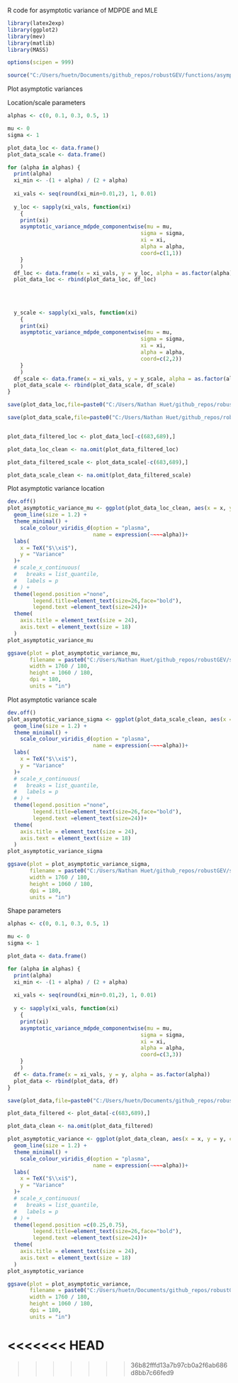 R code for asymptotic variance of MDPDE and MLE

```r

library(latex2exp)
library(ggplot2)
library(mev)
library(matlib)
library(MASS)

options(scipen = 999)

source("C:/Users/huetn/Documents/github_repos/robustGEV/functions/asymptotic_variance.R")
```

Plot asymptotic variances

Location/scale parameters

```r

alphas <- c(0, 0.1, 0.3, 0.5, 1)

mu <- 0
sigma <- 1

plot_data_loc <- data.frame()
plot_data_scale <- data.frame() 

for (alpha in alphas) {
  print(alpha)
  xi_min <- -(1 + alpha) / (2 + alpha)
  
  xi_vals <- seq(round(xi_min+0.01,2), 1, 0.01)
  
  y_loc <- sapply(xi_vals, function(xi)
    {
    print(xi)
    asymptotic_variance_mdpde_componentwise(mu = mu,
                                          sigma = sigma,
                                          xi = xi,
                                          alpha = alpha,
                                          coord=c(1,1))
    }
    )
  df_loc <- data.frame(x = xi_vals, y = y_loc, alpha = as.factor(alpha))
  plot_data_loc <- rbind(plot_data_loc, df_loc)
  
  
  
  
  y_scale <- sapply(xi_vals, function(xi)
    {
    print(xi)
    asymptotic_variance_mdpde_componentwise(mu = mu,
                                          sigma = sigma,
                                          xi = xi,
                                          alpha = alpha,
                                          coord=c(2,2))
    }
    )
  df_scale <- data.frame(x = xi_vals, y = y_scale, alpha = as.factor(alpha))
  plot_data_scale <- rbind(plot_data_scale, df_scale)
}

```

```r
save(plot_data_loc,file=paste0("C:/Users/Nathan Huet/github_repos/robustGEV/simulation/generated_datasets/df_asymptotic_variance_mu.RData"))

save(plot_data_scale,file=paste0("C:/Users/Nathan Huet/github_repos/robustGEV/simulation/generated_datasets/df_asymptotic_variance_sigma.RData"))


plot_data_filtered_loc <- plot_data_loc[-c(683,689),]

plot_data_loc_clean <- na.omit(plot_data_filtered_loc)

plot_data_filtered_scale <- plot_data_scale[-c(683,689),]

plot_data_scale_clean <- na.omit(plot_data_filtered_scale)
```

Plot asymptotic variance location 

```r
dev.off()
plot_asymptotic_variance_mu <- ggplot(plot_data_loc_clean, aes(x = x, y = y, color = alpha)) +
  geom_line(size = 1.2) +
  theme_minimal() +
    scale_colour_viridis_d(option = "plasma",
                           name = expression(~~~~alpha))+
  labs(
    x = TeX("$\\xi$"),
    y = "Variance"
  )+
  # scale_x_continuous(
  #   breaks = list_quantile,
  #   labels = p
  # ) +
  theme(legend.position ="none",
        legend.title=element_text(size=26,face="bold"),
        legend.text =element_text(size=24))+
  theme(
    axis.title = element_text(size = 24),   
    axis.text = element_text(size = 18)
  )
plot_asymptotic_variance_mu
```

```r
ggsave(plot = plot_asymptotic_variance_mu,
       filename = paste0("C:/Users/Nathan Huet/github_repos/robustGEV/simulation/figures/asymptotic_variance_loc.png"),
       width = 1760 / 180,
       height = 1060 / 180,
       dpi = 180,
       units = "in")
```


Plot asymptotic variance scale 

```r
dev.off()
plot_asymptotic_variance_sigma <- ggplot(plot_data_scale_clean, aes(x = x, y = y, color = alpha)) +
  geom_line(size = 1.2) +
  theme_minimal() +
    scale_colour_viridis_d(option = "plasma",
                           name = expression(~~~~alpha))+
  labs(
    x = TeX("$\\xi$"),
    y = "Variance"
  )+
  # scale_x_continuous(
  #   breaks = list_quantile,
  #   labels = p
  # ) +
  theme(legend.position ="none",
        legend.title=element_text(size=26,face="bold"),
        legend.text =element_text(size=24))+
  theme(
    axis.title = element_text(size = 24),   
    axis.text = element_text(size = 18)
  )
plot_asymptotic_variance_sigma
```

```r
ggsave(plot = plot_asymptotic_variance_sigma,
       filename = paste0("C:/Users/Nathan Huet/github_repos/robustGEV/simulation/figures/asymptotic_variance_sigma.png"),
       width = 1760 / 180,
       height = 1060 / 180,
       dpi = 180,
       units = "in")
```


Shape parameters

```r

alphas <- c(0, 0.1, 0.3, 0.5, 1)

mu <- 0
sigma <- 1

plot_data <- data.frame()

for (alpha in alphas) {
  print(alpha)
  xi_min <- -(1 + alpha) / (2 + alpha)
  
  xi_vals <- seq(round(xi_min+0.01,2), 1, 0.01)
  
  y <- sapply(xi_vals, function(xi)
    {
    print(xi)
    asymptotic_variance_mdpde_componentwise(mu = mu,
                                          sigma = sigma,
                                          xi = xi,
                                          alpha = alpha,
                                          coord=c(3,3))
    }
    )
  df <- data.frame(x = xi_vals, y = y, alpha = as.factor(alpha))
  plot_data <- rbind(plot_data, df)
}

```

```r
save(plot_data,file=paste0("C:/Users/huetn/Documents/github_repos/robustGEV/simulation/generated_datasets/df_asymptotic_variance_xi.RData"))

plot_data_filtered <- plot_data[-c(683,689),]

plot_data_clean <- na.omit(plot_data_filtered)


```

```r
plot_asymptotic_variance <- ggplot(plot_data_clean, aes(x = x, y = y, color = alpha)) +
  geom_line(size = 1.2) +
  theme_minimal() +
    scale_colour_viridis_d(option = "plasma",
                           name = expression(~~~~alpha))+
  labs(
    x = TeX("$\\xi$"),
    y = "Variance"
  )+
  # scale_x_continuous(
  #   breaks = list_quantile,
  #   labels = p
  # ) +
  theme(legend.position =c(0.25,0.75),
        legend.title=element_text(size=26,face="bold"),
        legend.text =element_text(size=24))+
  theme(
    axis.title = element_text(size = 24),   
    axis.text = element_text(size = 18)
  )
plot_asymptotic_variance
```

```r
ggsave(plot = plot_asymptotic_variance,
       filename = paste0("C:/Users/huetn/Documents/github_repos/robustGEV/simulation/figures/asymptotic_variance_xi.png"),
       width = 1760 / 180,
       height = 1060 / 180,
       dpi = 180,
       units = "in")
```
<<<<<<< HEAD
=======

>>>>>>> 36b82fffd13a7b97cb0a2f6ab686d8bb7c66fed9
